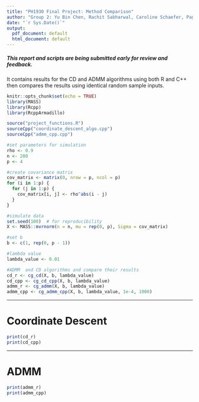 ```yaml
---
title: "PH1930 Final Project: Method Comparison"
author: "Group 2: Yu Bin Chen, Rachit Sabharwal, Caroline Schaefer, Pagna Sok"
date: "`r Sys.Date()`"
output:
  pdf_document: default
  html_document: default
---
```


##### This report and scripts are being submitted early for review and feedback.  
It contains results for the CD and ADMM algorithms using both R and C++ then compares the results using identical random sample inputs.

```r
knitr::opts_chunk$set(echo = TRUE)
library(MASS)
library(Rcpp)
library(RcppArmadillo)

source("project_functions.R")
sourceCpp("coordinate_descent_algo.cpp")
sourceCpp("admm_cpp.cpp")
```


```r
#set parameters for simulation
rho <- 0.9
n <- 200
p <- 4

#create covariance matrix
cov_matrix <- matrix(0, nrow = p, ncol = p)
for (i in 1:p) {
  for (j in 1:p) {
    cov_matrix[i, j] <- rho^abs(i - j)
  }
}

#simulate data
set.seed(100)  # for reproducibility
X <- MASS::mvrnorm(n = n, mu = rep(0, p), Sigma = cov_matrix)

#set b
b <- c(1, rep(0, p - 1))

#lambda value
lambda_value <- 0.01

#ADMM  and CD algorithms and compare their results
cd_r <- cg_cd(X, b, lambda_value)
cd_cpp <- cg_cd_cpp(X, b, lambda_value)
admm_r <- cg_admm(X, b, lambda_value)
admm_cpp <- cg_admm_cpp(X, b, lambda_value, 1e-4, 1000)
```


***
# Coordinate Descent

```r
print(cd_r)
print(cd_cpp)
```

***
# ADMM
```r
print(admm_r)
print(admm_cpp)
```

